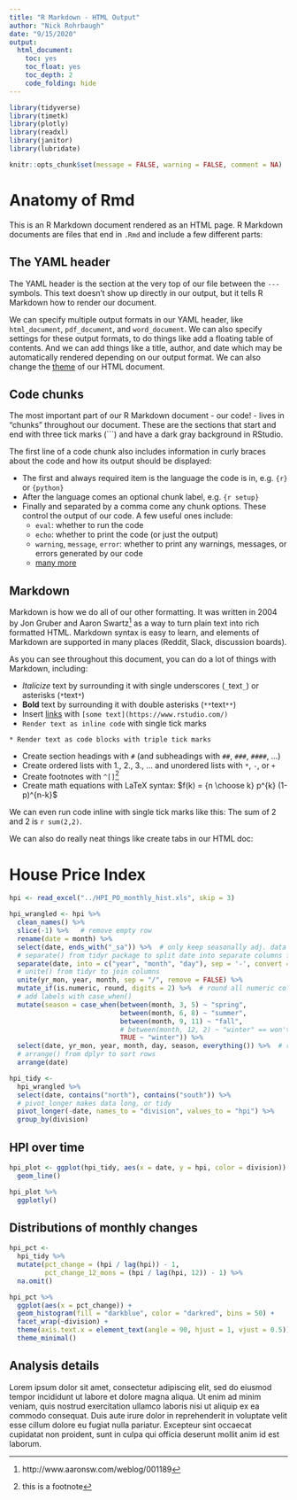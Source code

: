 ```yaml
---
title: "R Markdown - HTML Output"
author: "Nick Rohrbaugh"
date: "9/15/2020"
output:
  html_document:
    toc: yes
    toc_float: yes
    toc_depth: 2
    code_folding: hide
---
```


```r
library(tidyverse)
library(timetk)
library(plotly)
library(readxl)
library(janitor)
library(lubridate)

knitr::opts_chunk$set(message = FALSE, warning = FALSE, comment = NA)
```


# Anatomy of Rmd

This is an R Markdown document rendered as an HTML page. R Markdown documents are files that end in `.Rmd` and include a few different parts:

## The YAML header

The YAML header is the section at the very top of our file between the `---` symbols. This text doesn't show up directly in our output, but it tells R Markdown how to render our document.

We can specify multiple output formats in our YAML header, like `html_document`, `pdf_document`, and `word_document`. We can also specify settings for these output formats, to do things like add a floating table of contents. And we can add things like a title, author, and date which may be automatically rendered depending on our output format. We can also change the [theme](https://bookdown.org/yihui/rmarkdown/html-document.html#appearance-and-style) of our HTML document.

## Code chunks

The most important part of our R Markdown document - our code! - lives in "chunks" throughout our document. These are the sections that start and end with three tick marks (```) and have a dark gray background in RStudio.

The first line of a code chunk also includes information in curly braces about the code and how its output should be displayed:

* The first and always required item is the language the code is in, e.g. `{r}` or `{python}`
* After the language comes an optional chunk label, e.g. `{r setup}`
* Finally and separated by a comma come any chunk options. These control the output of our code. A few useful ones include:
  * `eval`: whether to run the code
  * `echo`: whether to print the code (or just the output)
  * `warning`, `message`, `error`: whether to print any warnings, messages, or errors generated by our code
  * [many more](https://bookdown.org/yihui/rmarkdown/r-code.html)

## Markdown

Markdown is how we do all of our other formatting. It was written in 2004 by Jon Gruber and Aaron Swartz^[http://www.aaronsw.com/weblog/001189] as a way to turn plain text into rich formatted HTML. Markdown syntax is easy to learn, and elements of Markdown are supported in many places (Reddit, Slack, discussion boards).

As you can see throughout this document, you can do a lot of things with Markdown, including:

* _Italicize_ text by surrounding it with single underscores (`_`text`_`) or asterisks (`*`text`*`)
* **Bold** text by surrounding it with double asterisks (`**`text`**`)
* Insert [links](https://www.rstudio.com/) with `[some text](https://www.rstudio.com/)`
* `Render text as inline code` with single tick marks

```* Render text as code blocks with triple tick marks```

* Create section headings with `#` (and subheadings with `##`, `###`, `####`, ...)
* Create ordered lists with 1., 2., 3., ... and unordered lists with `*`, `-`, or `+`
* Create footnotes with `^[]`^[this is a footnote]
* Create math equations with LaTeX syntax: $f(k) = {n \choose k} p^{k} (1-p)^{n-k}$

We can even run code inline with single tick marks like this: The sum of 2 and 2 is `r sum(2,2)`.

We can also do really neat things like create tabs in our HTML doc:

# House Price Index {.tabset}

```r
hpi <- read_excel("../HPI_PO_monthly_hist.xls", skip = 3)

hpi_wrangled <- hpi %>% 
  clean_names() %>% 
  slice(-1) %>%   # remove empty row
  rename(date = month) %>%
  select(date, ends_with("_sa")) %>%  # only keep seasonally adj. data
  # separate() from tidyr package to split date into separate columns for day/month/year 
  separate(date, into = c("year", "month", "day"), sep = '-', convert = TRUE, remove = FALSE) %>% 
  # unite() from tidyr to join columns 
  unite(yr_mon, year, month, sep = "/", remove = FALSE) %>% 
  mutate_if(is.numeric, round, digits = 2) %>%  # round all numeric columns to 2 digits
  # add labels with case_when()
  mutate(season = case_when(between(month, 3, 5) ~ "spring",
                            between(month, 6, 8) ~ "summer",
                            between(month, 9, 11) ~ "fall",
                            # between(month, 12, 2) ~ "winter" == won't work because there's no numbers between 12 and 2
                            TRUE ~ "winter")) %>% 
  select(date, yr_mon, year, month, day, season, everything()) %>%  # reorder columns
  # arrange() from dplyr to sort rows
  arrange(date)

hpi_tidy <- 
  hpi_wrangled %>% 
  select(date, contains("north"), contains("south")) %>% 
  # pivot_longer makes data long, or tidy
  pivot_longer(-date, names_to = "division", values_to = "hpi") %>% 
  group_by(division)
```

## HPI over time

```r
hpi_plot <- ggplot(hpi_tidy, aes(x = date, y = hpi, color = division)) +
  geom_line()

hpi_plot %>% 
  ggplotly()
```

## Distributions of monthly changes

```r
hpi_pct <- 
  hpi_tidy %>% 
  mutate(pct_change = (hpi / lag(hpi)) - 1,
         pct_change_12_mons = (hpi / lag(hpi, 12)) - 1) %>%
  na.omit()

hpi_pct %>% 
  ggplot(aes(x = pct_change)) +
  geom_histogram(fill = "darkblue", color = "darkred", bins = 50) +
  facet_wrap(~division) +
  theme(axis.text.x = element_text(angle = 90, hjust = 1, vjust = 0.5)) +
  theme_minimal()
```

## Analysis details

Lorem ipsum dolor sit amet, consectetur adipiscing elit, sed do eiusmod tempor incididunt ut labore et dolore magna aliqua. Ut enim ad minim veniam, quis nostrud exercitation ullamco laboris nisi ut aliquip ex ea commodo consequat. Duis aute irure dolor in reprehenderit in voluptate velit esse cillum dolore eu fugiat nulla pariatur. Excepteur sint occaecat cupidatat non proident, sunt in culpa qui officia deserunt mollit anim id est laborum.